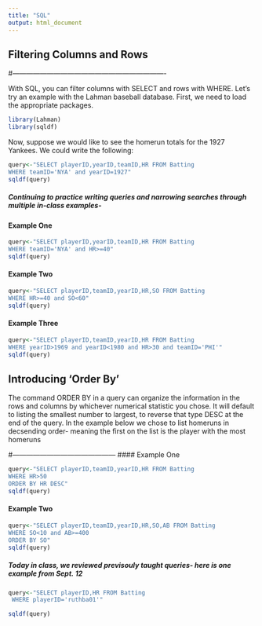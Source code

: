 ```yaml
---
title: "SQL"
output: html_document
---
```


## Filtering Columns and Rows
#-------------------------------------------------------------------

With SQL, you can filter columns with SELECT and rows with WHERE. Let's try an example with the Lahman baseball database. First, we need to load the appropriate packages. 

```r
library(Lahman)
library(sqldf)
```

Now, suppose we would like to see the homerun totals for the 1927 Yankees. We could write the following:

```r
query<-"SELECT playerID,yearID,teamID,HR FROM Batting
WHERE teamID='NYA' and yearID=1927"
sqldf(query)
```


##### Continuing to practice writing queries and narrowing searches through multiple in-class examples-
#### Example One
```r
query<-"SELECT playerID,yearID,teamID,HR FROM Batting
WHERE teamID='NYA' and HR>=40"
sqldf(query)
```

#### Example Two 

```r
query<-"SELECT playerID,teamID,yearID,HR,SO FROM Batting 
WHERE HR>=40 and SO<60"
sqldf(query)
```

#### Example Three

```r
query<-"SELECT playerID,teamID,yearID,HR FROM Batting
WHERE yearID>1969 and yearID<1980 and HR>30 and teamID='PHI'"
sqldf(query)
```

## Introducing 'Order By'
The command ORDER BY in a query can organize the information in the rows and columns by whichever numerical statistic you chose. 
It will default to listing the smallest number to largest, to reverse that type DESC at the end of the query.
In the example below we chose to list homeruns in decsending order- meaning the first on the list is the player with the most homeruns

#---------------------------------------------
#### Example One

```r
query<-"SELECT playerID,teamID,yearID,HR FROM Batting
WHERE HR>50
ORDER BY HR DESC"
sqldf(query)
```

#### Example Two
```r
query<-"SELECT playerID,teamID,yearID,HR,SO,AB FROM Batting
WHERE SO<10 and AB>=400
ORDER BY SO"
sqldf(query)
```

##### Today in class, we reviewed previsouly taught queries- here is one example from Sept. 12

```r
query<-"SELECT playerID,HR FROM Batting
 WHERE playerID='ruthba01'"

sqldf(query)
```

